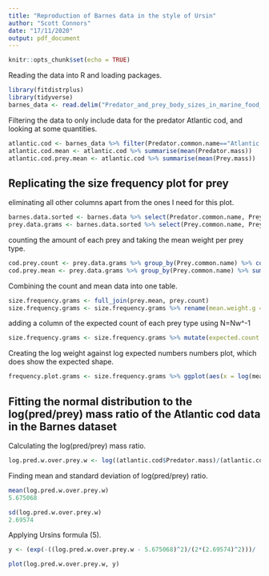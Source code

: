 ```yaml
---
title: "Reproduction of Barnes data in the style of Ursin"
author: "Scott Connors"
date: "17/11/2020"
output: pdf_document
---
```


```r
knitr::opts_chunk$set(echo = TRUE)
```

Reading the data into R and loading packages.

```r
library(fitdistrplus)
library(tidyverse)
barnes_data <- read.delim("Predator_and_prey_body_sizes_in_marine_food_webs_vsn4.txt")
```

Filtering the data to only include data for the predator Atlantic cod, and looking at some quantities.

```r
atlantic.cod <- barnes_data %>% filter(Predator.common.name=="Atlantic cod")
atlantic.cod.mean <- atlantic.cod %>% summarise(mean(Predator.mass))
atlantic.cod.prey.mean <- atlantic.cod %>% summarise(mean(Prey.mass))
```

## Replicating the size frequency plot for prey


eliminating all other columns apart from the ones I need for this plot.

```r
barnes.data.sorted <- barnes.data %>% select(Predator.common.name, Prey.common.name, prey.mass, predator.mass)
prey.data.grams <- barnes.data.sorted %>% select(Prey.common.name, Prey.mass, Predator.common.name, Predator.mass) #completely unnecessary, not sure why I did this.
```

counting the amount of each prey and taking the mean weight per prey type.

```r
cod.prey.count <- prey.data.grams %>% group_by(Prey.common.name) %>% count()
cod.prey.mean <- prey.data.grams %>% group_by(Prey.common.name) %>% summarise(mean(Prey.mass))
```

Combining the count and mean data into one table.

```r
size.frequency.grams <- full_join(prey.mean, prey.count)
size.frequency.grams <- size.frequency.grams %>% rename(mean.weight.g = "mean(Prey.mass)")
```

adding a column of the expected count of each prey type using N=Nw^-1

```r
size.frequency.grams <- size.frequency.grams %>% mutate(expected.count = n*mean.weight.g^-1)
```

Creating the log weight against log expected numbers numbers plot, which does show the expected shape.

```r
frequency.plot.grams <- size.frequency.grams %>% ggplot(aes(x = log(mean.weight.g), y = log(expected.count))) + geom_point() + geom_smooth(method = 'lm') + ylab("log expected numbers") + xlab("log weight grams") + ggtitle("Size Frequency Plot")
```



## Fitting the normal distribution to the log(pred/prey) mass ratio of the Atlantic cod data in the Barnes dataset


Calculating the log(pred/prey) mass ratio.

```r
log.pred.w.over.prey.w <- log((atlantic.cod$Predator.mass)/(atlantic.cod$Prey.mass))
```

Finding mean and standard deviation of log(pred/prey) ratio.

```r
mean(log.pred.w.over.prey.w)
5.675068

sd(log.pred.w.over.prey.w)
2.69574
```

Applying Ursins formula (5).

```r
y <- (exp(-((log.pred.w.over.prey.w - 5.675068)^2)/(2*(2.69574)^2)))/ (2.69574*sqrt(2*pi))

plot(log.pred.w.over.prey.w, y)
```